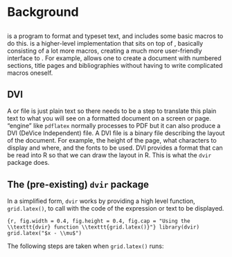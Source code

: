 \newpage{}

# Background

## \TeX{}

\TeX{} is a program to format and typeset text, and includes some basic macros to do this. \LaTeX{} is a higher-level implementation that sits on top of \TeX{}, basically consisting of a lot more macros, creating a much more user-friendly interface to \TeX{}. For example, \LaTeX{} allows one to create a document with numbered sections, title pages and bibliographies without having to write complicated \TeX{} macros oneself.

## DVI

A \TeX{} or \LaTeX{} file is just plain text so there needs to be a step to translate this plain text to what you will see on a formatted document on a screen or page. \TeX{} "engine" like `pdflatex` normally processes \TeX{} to PDF but it can also produce a DVI (DeVice Independent) file. A DVI file is a binary file describing the layout of the document. For example, the height of the page, what characters to display and where, and the fonts to be used. DVI provides a format that can be read into R so that we can draw the \TeX{} layout in R. This is what the `dvir` package does.

<!---
Explain DVI more here (and less in next section explaining dvir packages)

A DVI file describes the visual layout of the document to produce but is not specific to any type of output file (PDF, HTML, etc.)

--->

## The (pre-existing) `dvir` package {#dvirDesc}

<!---
(not sure how to make clear this is all stuff that was in 'dvir' before any of my work (and the fact I didn't change any of this high level stuff))  

DVIR BACKGROUND INFO (CHECK IF IT IS COVERED BELOW):
  Font sweep (check if this bit is added):
    run through the DVI file, identify all the fonts used, and find and record the font file locations on the system.

  The purpose of `definePDFFont()` is to do a sweep of the DVI file from `grid.latex()` looking for all fonts required, before recording the font names in the font config file, searching the relevant directories for the font files and encoding the fonts. A variable `fonts` is saved with all this information. The further sweeps over the DVI file to determine the bounding box of each character and thus entire image, and to create grid grobs and viewports each redundantly called `definePDFFont()` rather than referring to the already existing variable `fonts` from the first sweep.
--->

In a simplified form, `dvir` works by providing a high level function, `grid.latex()`, to call with the \TeX{} code of the expression or text to be displayed.

<!---
This isn't the label from earlier! Either don't relate this to the label or redo the caption or redo the text
--->
```{r, fig.width = 0.4, fig.height = 0.4, fig.cap = "Using the \\texttt{dvir} function \\texttt{grid.latex()}"}
library(dvir)
grid.latex("$x - \\mu$")
```

The following steps are taken when `grid.latex()` runs:

\begin{enumerate}
  \item A \TeX{} document is created with the expression and a changeable default preamble and postamble.

  - [**Example:** TeX document with pre- and post-amble]
  
  \item This TeX document is then processed using the local \TeX{} installation to create a DVI (DeVice Independent) file.
  
  \item The DVI file is read into R. As DVI files are binary they are not easily readable by humans but the `dvir` function `readDVI()` translates the DVI file into readable text.

  - [**Example:** Extract of DVI file using `readDVI()` (not the whole thing, just the bit relevant to our example ($x - \mu$))]
  
  \item Three "sweeps" of the DVI file are completed to extract necessary information about what to display in R (and where and how to display it):
  \begin{itemize}
    \item Font sweep: Gather the names of all fonts used in the DVI file and locate the relevant font files on the local machine. The font information is stored in a R list as well as a `fontconfig` file.
    \item Metric sweep: To determine the overall bounding box (size) of the expression to display. This bounding box is used to create a `grid` viewport which can encompass the entire \TeX{} passed to `grid.latex()` expression using the native DVI coordinates.
    \item Grid sweep: Convert all text and symbols into *grobs* (grid graphical objects) 
  \end{itemize}
  \item These grobs are then displayed in the R graphics device as per the `grid` package.
\end{enumerate}